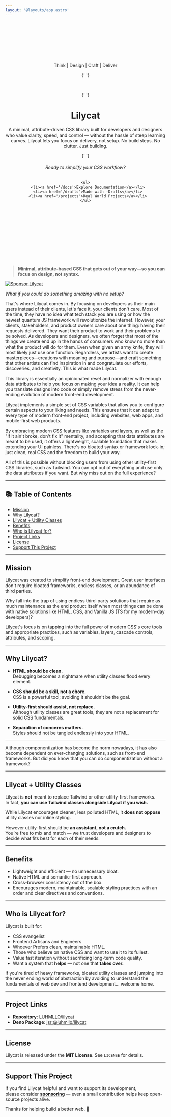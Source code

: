 ```yaml
---
layout: '@layouts/app.astro'
---
```


<header
  data-is='stack'
  data-layout='expand'
  style='background-color: var(--clr-background__base); gap: var(--md); padding-block: 128px; place-content: center;'>
  <div data-is='badge' style='outline: solid 2px var(--clr-border__base);'>
    <span>Think</span>
    <span style='color: var(--clr-text__lowered);'>|</span>
    <span>Design</span>
    <span style='color: var(--clr-text__lowered);'>|</span>
    <span>Craft</span>
    <span style='color: var(--clr-text__lowered);'>|</span>
    <span>Deliver</span>
  </div>

{' '}

<br />

{' '}

<h1>Lilycat</h1>
<p>
	A minimal, attribute-driven CSS library built for developers and designers who
	value clarity, speed, and control — without the hassle of steep learning
	curves. Lilycat lets you focus on delivery, not setup. No build steps. No
	clutter. Just building.
</p>

{' '}

<h6>Ready to simplify your CSS workflow?</h6>

    <ul>
      <li><a href='/docs'>Explore Documentation</a></li>
      <li><a href='/drafts'>Made with -Drafts</a></li>
      <li><a href='/projects'>Real World Projects</a></li>
    </ul>

</header>

> **Minimal, attribute-based CSS that gets out of your way—so you can focus on design, not syntax.**

[![Sponsor Lilycat](https://img.shields.io/badge/Sponsor_Lilycat-💖-ff69b4?style=for-the-badge)](https://github.com/sponsors/LUHMLLO)

_What if you could do something amazing with no setup?_

That's where Lilycat comes in. By focusing on developers as their main users instead of their clients, let's face it, your clients don't care. Most of the time, they have no idea what tech stack you are using or how the newest quantum JS framework will revolutionize the internet. However, your clients, stakeholders, and product owners care about one thing: having their requests delivered. They want their product to work and their problems to be solved. As developers and designers, we often forget that most of the things we create end up in the hands of consumers who know no more than what the product will do for them. Even when given an army knife, they will most likely just use one function. Regardless, we artists want to create masterpieces—creations with meaning and purpose—and craft something that other artists can find inspiration in and congratulate our efforts, discoveries, and creativity. This is what made Lilycat.

This library is essentially an opinionated reset and normalizer with enough data
attributes to help you focus on making your idea a reality. It can help you
translate designs into code or simply remove stress from the never-ending
evolution of modern front-end development.

Lilycat implements a simple set of CSS variables that allow you to configure
certain aspects to your liking and needs. This ensures that it can adapt to
every type of modern front-end project, including websites, web apps, and
mobile-first web products.

By embracing modern CSS features like variables and layers, as well as the "if
it ain't broke, don't fix it" mentality, and accepting that data attributes are
meant to be used, it offers a lightweight, scalable foundation that makes
extending your UI painless. There's no bloated syntax or framework lock-in; just
clean, real CSS and the freedom to build your way.

All of this is possible without blocking users from using other utility-first
CSS libraries, such as Tailwind. You can opt out of everything and use only the
data attributes if you want. But why miss out on the full experience?

---

## 📚 Table of Contents

- [Mission](#-mission)
- [Why Lilycat?](#-why-lilycat)
- [Lilycat + Utility Classes](#-important-lilycat-and-utility-classes)
- [Benefits](#-benefits)
- [Who is Lilycat for?](#-who-is-lilycat-for)
- [Project Links](#-project-links)
- [License](#-license)
- [Support This Project](#-support-this-project)

---

## Mission

Lilycat was created to simplify front-end development. Great user interfaces don't require bloated frameworks, endless classes, or an abundance of third parties.

Why fall into the trap of using endless third-party solutions that require as much maintenance as the end product itself when most things can be done with native solutions like HTML, CSS, and Vanilla JS (TS for my modern-day developers)?

Lilycat's focus is on tapping into the full power of modern CSS's core tools and appropriate practices, such as variables, layers, cascade controls, attributes, and scoping.

---

## Why Lilycat?

- **HTML should be clean.**  
  Debugging becomes a nightmare when utility classes flood every element.

- **CSS should be a skill, not a chore.**  
  CSS is a powerful tool; avoiding it shouldn't be the goal.

- **Utility-first should assist, not replace.**  
  Although utility classes are great tools, they are not a replacement for solid CSS fundamentals.

- **Separation of concerns matters.**  
  Styles should not be tangled endlessly into your HTML.

---

Although componentization has become the norm nowadays, it has also become dependent on ever-changing solutions, such as front-end frameworks. But did you know that you can do componentization without a framework?

---

## Lilycat + Utility Classes

Lilycat is **not** meant to replace Tailwind or other utility-first frameworks.  
In fact, **you can use Tailwind classes alongside Lilycat if you wish.**

While Lilycat encourages cleaner, less polluted HTML, it **does not oppose** utility classes nor inline styling.

However utility-first should be **an assistant, not a crutch.**  
You’re free to mix and match — we trust developers and designers to decide what fits best for each of their needs.

---

## Benefits

- Lightweight and efficient — no unnecessary bloat.
- Native HTML and semantic-first approach.
- Cross-browser consistency out of the box.
- Encourages modern, maintainable, scalable styling practices with an order and clear directives and conventions.

---

## Who is Lilycat for?

Lilycat is built for:

- CSS evangelist
- Frontend Artisans and Engineers
- Whoever Prefers clean, maintainable HTML.
- Those who believe on native CSS and want to use it to its fullest.
- Value fast iteration without sacrificing long-term code quality.
- Want a system that **helps** — not one that **takes over.**

If you're tired of heavy frameworks, bloated utility classes and jumping into the never ending world of abstraction by avoiding to understand the fundamentals of web dev and frontend development... welcome home.

---

## Project Links

- **Repository**: [LUHMLLO/lilycat](https://github.com/LUHMLLO/lilycat)
- **Deno Package**: [jsr:@luhmllo/lilycat](https://jsr.io/@luhmllo/lilycat)

---

## License

Lilycat is released under the **MIT License**. See `LICENSE` for details.

---

## Support This Project

If you find Lilycat helpful and want to support its development,  
please consider [**sponsoring**](https://github.com/sponsors/LUHMLLO) — even a small contribution helps keep open-source projects alive.

Thanks for helping build a better web. 🚀
